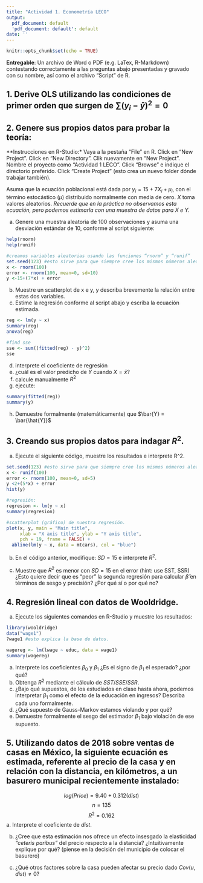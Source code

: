 ```yaml
---
title: "Actividad 1. Econometría LECO"
output:
  pdf_document: default
  'pdf_document: default': default
date: ''
---
```


```r
knitr::opts_chunk$set(echo = TRUE)
```

**Entregable**: Un archivo de Word o PDF (e.g. LaTex, R-Markdown) contestando correctamente a las preguntas abajo presentadas y gravado con su nombre, así como el archivo “Script” de R.

## 1.	Derive OLS utilizando las condiciones de primer orden que surgen de $\sum(y_i-\bar{y})^2 = 0$

## 2. Genere sus propios datos para probar la teoría:

**Instrucciones en R-Studio:*
Vaya a la pestaña "File" en R. Click en "New Project". Click en "New Directory". Clik nuevamente en "New Project". Nombre el proyecto como "Actividad 1 LECO". Click "Browse" e indique el directorio preferido. Click “Create Project” (esto crea un nuevo folder dónde trabajar también). 

Asuma que la ecuación poblacional está dada por $y_i=15+7X_i+\mu_i$, con el término estocástico ($\mu$) distribuido normalmente con media de cero. $X$ toma valores aleatorios. *Recuerde que en la práctica no observamos esta ecuación, pero podemos estimarla con una muestra de datos para X e Y.* 

a. Genere una muestra aleatoria de 100 observaciones y asuma una desviación estándar de 10, conforme al script siguiente:   

```r
help(rnorm)
help(runif)

#creamos variables aleatorias usando las funciones “rnorm” y “runif”
set.seed(123) #esto sirve para que siempre cree los mismos números aleatorios
x <- rnorm(100)
error <- rnorm(100, mean=0, sd=10)
y <-15+(7*x) + error 

```

b. Muestre un scatterplot de x e y, y describa brevemente la relación entre estas dos variables.
c. Estime la regresión conforme al script abajo y escriba la ecuación estimada.

```r
reg <- lm(y ~ x)
summary(reg)
anova(reg)

#find sse
sse <- sum((fitted(reg) - y)^2)
sse

```
d. interprete el coeficiente de regresión
e. ¿cuál es el valor predicho de $Y$ cuando $X=\bar{x}$?
f. calcule manualmente $R^2$
g. ejecute:

```r
summary(fitted(reg))
summary(y)
```
h. Demuestre formalmente (matemáticamente) que $\bar{Y} = \bar{\hat{Y}}$ 

## 3. Creando sus propios datos para indagar $R^2$.

a. Ejecute el siguiente código, muestre los resultados e interprete R^2.

```r
set.seed(123) #esto sirve para que siempre cree los mismos números aleatorios
x <- runif(100)
error <- rnorm(100, mean=0, sd=5)
y <2+(5*x) + error 
hist(y)

#regresión:
regresion <- lm(y ~ x)
summary(regresion)

#scatterplot (gráfico) de nuestra regresión.
plot(x, y, main = "Main title",
     xlab = "X axis title", ylab = "Y axis title",
     pch = 19, frame = FALSE) +
  abline(lm(y ~ x, data = mtcars), col = "blue")
```

b. En el código anterior, modifique: $SD=15$ e interprete $R^2$. 

c. Muestre que $R^2$ es menor con $SD=15$ en el error (hint: use SST, SSR) ¿Esto quiere decir que es “peor” la segunda regresión para calcular $\hat{\beta}$ en términos de sesgo y precisión? ¿Por qué sí o por qué no?

## 4.	Regresión lineal con datos de Wooldridge.

a.	Ejecute los siguientes comandos en R-Studio y muestre los resultados:

```r
library(wooldridge)
data("wage1")
?wage1 #esto explica la base de datos.

wagereg <- lm(lwage ~ educ, data = wage1)
summary(wagereg)
```

a.	Interprete los coeficientes $\beta_0$ y $\beta_1$ ¿Es el signo de $\beta_1$ el esperado? ¿por qué?
b.	Obtenga $R^2$ mediante el cálculo de $SST/SSE/SSR$.
c.	¿Bajo qué supuestos, de los estudiados en clase hasta ahora, podemos interpretar $\beta_1$ como el efecto de la educación en ingresos? Describa cada uno formalmente.
d.	¿Qué supuesto de Gauss-Markov estamos violando y por qué? 
e.	Demuestre formalmente el sesgo del estimador $\beta_1$ bajo violación de ese supuesto.

## 5. Utilizando datos de 2018 sobre ventas de casas en México, la siguiente ecuación es estimada, referente al precio de la casa y en relación con la distancia, en kilómetros, a un basurero municipal recientemente instalado: 

$$log(Price) = 9.40 + 0.312 (dist)$$ 
$$n= 135$$
$$R^2 = 0.162$$
a. Interprete el coeficiente de *dist*.

b. ¿Cree que esta estimación nos ofrece un efecto insesgado la elasticidad *“ceteris paribus”* del precio respecto a la distancia? ¿Intuitivamente explique por qué? (piense en la decisión del municipio de colocar el basurero) 

c. ¿Qué otros factores sobre la casa pueden afectar su precio dado $Cov(u,dist)\ne0$? 

